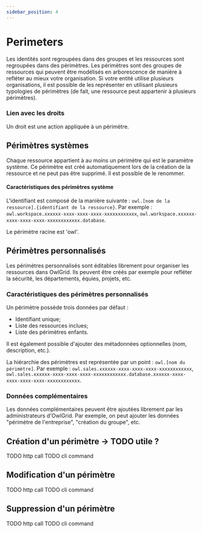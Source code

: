 ```yaml
---
sidebar_position: 4
---
```



# Perimeters

Les identités sont regroupées dans des groupes et les ressources sont regroupées dans des périmètres. Les périmètres sont des groupes de ressources qui peuvent être modélisés en arborescence de manière à refléter au mieux votre organisation. Si votre entité utilise plusieurs organisations, il est possible de les représenter en utilisant plusieurs typologies de périmètres (de fait, une ressource peut appartenir à plusieurs périmètres).

### Lien avec les droits

Un droit est une action appliquée à un périmètre.

## Périmètres systèmes

Chaque ressource appartient à au moins un périmètre qui est le paramètre système. Ce périmètre est créé automatiquement lors de la création de la ressource et ne peut pas être supprimé. Il est possible de le renommer.

#### Caractéristiques des périmètres système

L'identifiant est composé de la manière suivante : `owl.[nom de la ressource].{identifiant de la ressource}`. Par exemple : `owl.workspace.xxxxxx-xxxx-xxxx-xxxx-xxxxxxxxxxxx`, `owl.workspace.xxxxxx-xxxx-xxxx-xxxx-xxxxxxxxxxxx.database`.

Le périmètre racine est 'owl'.

## Périmètres personnalisés

Les périmètres personnalisés sont éditables librement pour organiser les ressources dans OwlGrid. Ils peuvent être créés par exemple pour refléter la sécurité, les départements, équies, projets, etc.

### Caractéristiques des périmètres personnalisés

Un périmètre possède trois données par défaut : 
- Identifiant unique;
- Liste des ressources inclues;
- Liste des périmètres enfants.

Il est également possible d'ajouter des métadonnées optionnelles (nom, description, etc.).

La hiérarchie des périmètres est représentée par un point : `owl.[nom du périmètre]`. Par exemple : `owl.sales.xxxxxx-xxxx-xxxx-xxxx-xxxxxxxxxxxx`, `owl.sales.xxxxxx-xxxx-xxxx-xxxx-xxxxxxxxxxxx.database.xxxxxx-xxxx-xxxx-xxxx-xxxx-xxxxxxxxxxxx`.

### Données complémentaires

Les données complémentaires peuvent être ajoutées librement par les administrateurs d'OwlGrid. Par exemple, on peut ajouter les données "périmètre de l'entreprise", "création du groupe", etc.

## Création d'un périmètre -> TODO utile ?

<Tabs groupId="client">
  <TabItem value="rest" label="REST API">
  TODO http call
  </TabItem>
  <TabItem value="cli" label="CLI">
  TODO cli command
  </TabItem>
</Tabs>

## Modification d'un périmètre

<Tabs groupId="client">
  <TabItem value="rest" label="REST API">
  TODO http call
  </TabItem>
  <TabItem value="cli" label="CLI">
  TODO cli command
  </TabItem>
</Tabs>

## Suppression d'un périmètre

<Tabs groupId="client">
  <TabItem value="rest" label="REST API">
  TODO http call
  </TabItem>
  <TabItem value="cli" label="CLI">
  TODO cli command
  </TabItem>
</Tabs>